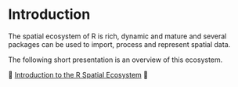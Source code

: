 # Introduction


The spatial ecosystem of R is rich, dynamic and mature and several packages can be used to import, process and represent spatial data.

The following short presentation is an overview of this ecosystem.   


&#128279; [Introduction to the R Spatial Ecosystem](https://rcarto.github.io/R_Spatial_Ecosystem) &#128279;